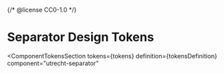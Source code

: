 {/* @license CC0-1.0 */}


<Meta id="css-separator--tokens" title="CSS Component/Separator/Design Tokens" />

# Separator Design Tokens

<ComponentTokensSection
  tokens={tokens}
  definition={tokensDefinition}
  component="utrecht-separator"
></ComponentTokensSection>
